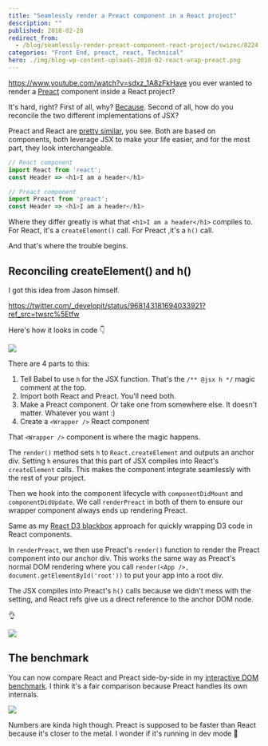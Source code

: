 ```yaml
---
title: "Seamlessly render a Preact component in a React project"
description: ""
published: 2018-02-28
redirect_from:
  - /blog/seamlessly-render-preact-component-react-project/swizec/8224
categories: "Front End, preact, react, Technical"
hero: ./img/blog-wp-content-uploads-2018-02-react-wrap-preact.png
---
```


https://www.youtube.com/watch?v=sdxz_1A8zFkHave you ever wanted to render a [Preact](https://preactjs.com/) component inside a React project?

It&#x27;s hard, right? First of all, why? [Because](https://swizec.com/blog/building-interactive-dom-benchmark-preliminary-results/swizec/8219). Second of all, how do you reconcile the two different implementations of JSX?

Preact and React are [pretty similar](https://github.com/developit/preact/wiki/Differences-to-React), you see. Both are based on components, both leverage JSX to make your life easier, and for the most part, they look interchangeable.

```javascript
// React component
import React from 'react';
const Header => <h1>I am a header</h1>
```

```javascript
// Preact component
import Preact from 'preact';
const Header => <h1>I am a header</h1>
```

Where they differ greatly is what that `<h1>I am a header</h1>` compiles to. For React, it&#x27;s a `createElement()` call. For Preact ,it&#x27;s a `h()` call.

And that&#x27;s where the trouble begins.

## Reconciling createElement() and h()

I got this idea from Jason himself.

https://twitter.com/_developit/status/968143181694033921?ref_src=twsrc%5Etfw

Here&#x27;s how it looks in code 👇

![](./img/blog-wp-content-uploads-2018-02-react-wrap-preact.png)

There are 4 parts to this:

1. Tell Babel to use `h` for the JSX function. That&#x27;s the `/** @jsx h */` magic comment at the top.
2. Import both React and Preact. You&#x27;ll need both.
3. Make a Preact component. Or take one from somewhere else. It doesn&#x27;t matter. Whatever you want :)
4. Create a `<Wrapper />` React component

That `<Wrapper />` component is where the magic happens.

The `render()` method sets `h` to `React.createElement` and outputs an anchor div. Setting `h` ensures that this part of JSX compiles into React&#x27;s `createElement` calls. This makes the component integrate seamlessly with the rest of your project.

Then we hook into the component lifecycle with `componentDidMount` and `componentDidUpdate`. We call `renderPreact` in both of them to ensure our wrapper component always ends up rendering Preact.

Same as my [React D3 blackbox](https://swizec.com/blog/translate-random-d3-example-react/swizec/7765) approach for quickly wrapping D3 code in React components.

In `renderPreact`, we then use Preact&#x27;s `render()` function to render the Preact component into our anchor div. This works the same way as Preact&#x27;s normal DOM rendering where you call `render(<App />, document.getElementById('root'))` to put your app into a root div.

The JSX compiles into Preact&#x27;s `h()` calls because we didn&#x27;t mess with the setting, and React refs give us a direct reference to the anchor DOM node.

👌

![](./img/media-r0tGmQTClFyms-giphy.gif)

## The benchmark

You can now compare React and Preact side-by-side in my [interactive DOM benchmark](https://dom-benchmark.now.sh/). I think it&#x27;s a fair comparison because Preact handles its own internals.

![](./img/blog-wp-content-uploads-2018-02-preact-dom.gif)

Numbers are kinda high though. Preact is supposed to be faster than React because it&#x27;s closer to the metal. I wonder if it&#x27;s running in dev mode 🤔
